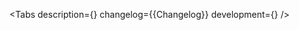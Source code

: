 

<Meta of={Stories} />

<ComponentHeader
    name='Attach'
    design='https://www.figma.com/file/cdNnkh2QdxuvYLrBm4cubM/Web-%3A%3A-Core-Default-Components?type=design&node-id=95010%3A126580&mode=design&t=Itgzojk9BOtPqYkS-1'
    children='Используется для прикрепления файлов.'
/>

<Tabs
    description={<Description />}
    changelog={<Markdown>{Changelog}</Markdown>}
    development={<Development />}
/>
